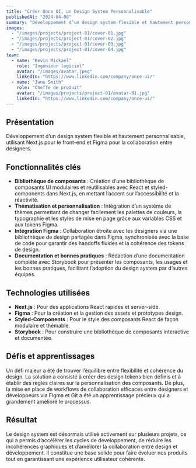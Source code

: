 ```yaml
---
title: "Créer Once UI, un Design System Personnalisable"
publishedAt: "2024-04-08"
summary: "Développement d’un design system flexible et hautement personnalisable utilisant Next.js pour le front-end et Figma pour la collaboration design."
images:
  - "/images/projects/project-01/cover-01.jpg"
  - "/images/projects/project-01/cover-02.jpg"
  - "/images/projects/project-01/cover-03.jpg"
  - "/images/projects/project-01/cover-04.jpg"
team:
  - name: "Kevin Mickael"
    role: "Ingénieur logiciel"
    avatar: "/images/avatar.jpeg"
    linkedIn: "https://www.linkedin.com/company/once-ui/"
  - name: "Jane Smith"
    role: "Cheffe de produit"
    avatar: "/images/projects/project-01/avatar-01.jpg"
    linkedIn: "https://www.linkedin.com/company/once-ui/"
---
```


## Présentation

Développement d’un design system flexible et hautement personnalisable, utilisant Next.js pour le front-end et Figma pour la collaboration entre designers.

## Fonctionnalités clés

- **Bibliothèque de composants** : Création d’une bibliothèque de composants UI modulaires et réutilisables avec React et styled-components dans Next.js, en mettant l’accent sur l’accessibilité et la réactivité.
- **Thématisation et personnalisation** : Intégration d’un système de thèmes permettant de changer facilement les palettes de couleurs, la typographie et les styles de mise en page grâce aux variables CSS et aux tokens Figma.
- **Intégration Figma** : Collaboration étroite avec les designers via une bibliothèque de design partagée dans Figma, synchronisée avec la base de code pour garantir des handoffs fluides et la cohérence des tokens de design.
- **Documentation et bonnes pratiques** : Rédaction d’une documentation complète avec Storybook pour présenter les composants, les usages et les bonnes pratiques, facilitant l’adoption du design system par d’autres équipes.

## Technologies utilisées

- **Next.js** : Pour des applications React rapides et server-side.
- **Figma** : Pour la création et la gestion des assets et prototypes design.
- **Styled-Components** : Pour le style des composants React de façon modulaire et thémable.
- **Storybook** : Pour construire une bibliothèque de composants interactive et documentée.

## Défis et apprentissages

Un défi majeur a été de trouver l’équilibre entre flexibilité et cohérence du design. La solution a consisté à créer des design tokens bien définis et à établir des règles claires sur la personnalisation des composants. De plus, la mise en place de workflows de collaboration efficaces entre designers et développeurs via Figma et Git a été un apprentissage précieux qui a grandement amélioré le processus.

## Résultat

Le design system est désormais utilisé activement sur plusieurs projets, ce qui a permis d’accélérer les cycles de développement, de réduire les incohérences graphiques et d’améliorer la collaboration entre design et développement. Il constitue une base solide pour faire évoluer nos produits tout en garantissant une expérience utilisateur cohérente.